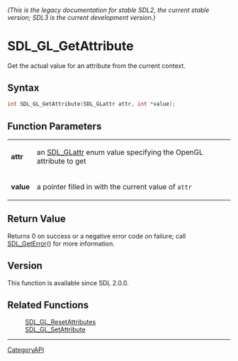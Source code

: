 ====== (This is the legacy documentation for stable SDL2, the current stable version; SDL3 is the current development version.) ======
= SDL_GL_GetAttribute =

Get the actual value for an attribute from the current context.

== Syntax ==

<syntaxhighlight lang='c'>
int SDL_GL_GetAttribute(SDL_GLattr attr, int *value);
</syntaxhighlight>

== Function Parameters ==

{|
|'''attr'''
|an [[SDL_GLattr]] enum value specifying the OpenGL attribute to get
|-
|'''value'''
|a pointer filled in with the current value of <code>attr</code>
|}

== Return Value ==

Returns 0 on success or a negative error code on failure; call
[[SDL_GetError]]() for more information.

== Version ==

This function is available since SDL 2.0.0.

== Related Functions ==

:[[SDL_GL_ResetAttributes]]
:[[SDL_GL_SetAttribute]]

----
[[CategoryAPI]]


